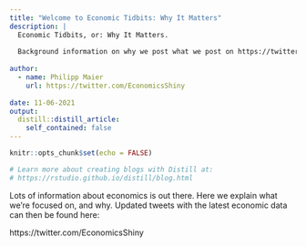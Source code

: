 ```yaml
---
title: "Welcome to Economic Tidbits: Why It Matters"
description: |
  Economic Tidbits, or: Why It Matters. 
  
  Background information on why we post what we post on https://twitter.com/EconomicsShiny
  
author:
  - name: Philipp Maier
    url: https://twitter.com/EconomicsShiny
    
date: 11-06-2021
output:
  distill::distill_article:
    self_contained: false
---
```


```r
knitr::opts_chunk$set(echo = FALSE)

# Learn more about creating blogs with Distill at:
# https://rstudio.github.io/distill/blog.html

```

Lots of information about economics is out there. Here we explain what we're focused on, and why. Updated tweets with the latest economic data can then be found here:

https://twitter.com/EconomicsShiny


